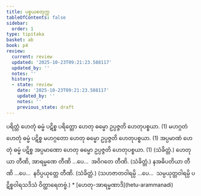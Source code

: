 ```yaml
---
title: ပစ္စယစတုက္က
tableOfContents: false
sidebar:
  order: 1
type: tipitaka
basket: ab
book: p4
review:
  current: review
  updated: '2025-10-23T09:21:23.588117'
  updated_by: ''
  notes: ''
  history:
  - state: review
    date: '2025-10-23T09:21:23.588117'
    updated_by: ''
    notes: ''
    previous_state: draft
---
```



<ReviewStatus review={frontmatter.review} showDetails={true} />

<HypothesisAnnotation frontmatter={frontmatter} />

<DynamicBreadcrumb />

<Division number="158" book="p4" e="ch" v="39" p="521">

<Paragraph number="567" book="p4">
ပရိတ္တံ ဟေတုံ ဓမ္မံ ပဋိစ္စ ပရိတ္တော ဟေတု ဓမ္မော ဥပ္ပဇ္ဇတိ ဟေတုပစ္စယာ. (1)





</Paragraph>

<Paragraph number="568" book="p4">
မဟဂ္ဂတံ ဟေတုံ ဓမ္မံ ပဋိစ္စ မဟဂ္ဂတော ဟေတု ဓမ္မော ဥပ္ပဇ္ဇတိ ဟေတုပစ္စယာ. (1)





</Paragraph>

<Paragraph number="569" book="p4">
အပ္ပမာဏံ ဟေတုံ ဓမ္မံ ပဋိစ္စ အပ္ပမာဏော ဟေတု ဓမ္မော ဥပ္ပဇ္ဇတိ ဟေတုပစ္စယာ. (1) (သံခိတ္တံ.)





</Paragraph>

<Paragraph number="570" book="p4">
ဟေတုယာ တီဏိ, အာရမ္မဏေ တီဏိ …ပေ…  အဝိဂတေ တီဏိ. (သံခိတ္တံ.)





</Paragraph>

<Paragraph number="571" book="p4">
နအဓိပတိယာ တီဏိ …ပေ…  နဝိပ္ပယုတ္တေ တီဏိ. (သံခိတ္တံ.)





</Paragraph>

<Paragraph number="572" book="p4">
(သဟဇာတဝါရမ္ပိ …ပေ…  သမ္ပယုတ္တဝါရမ္ပိ ပဋိစ္စဝါရသဒိသံ ဝိတ္ထာရေတဗ္ဗံ.)

</Paragraph>
</Division>

<TableOfContents book="p4">
* [ဟေတု-အာရမ္မဏာဒိ](hetu-arammanadi)
</TableOfContents>